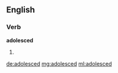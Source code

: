 ==English==

===Verb===
'''adolesced'''

# {{past of|adolesce}}

[[de:adolesced]]
[[mg:adolesced]]
[[ml:adolesced]]